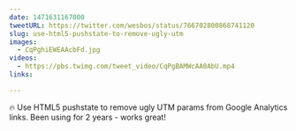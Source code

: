 ```yaml
---
date: 1471631167000
tweetURL: https://twitter.com/wesbos/status/766702800868741120
slug: use-html5-pushstate-to-remove-ugly-utm
images:
  - CqPghiEWEAAcbFd.jpg
videos:
  - https://pbs.twimg.com/tweet_video/CqPgBAMWcAA0AbU.mp4
links:

---
```

🔥 Use HTML5 pushstate to remove ugly UTM params from Google Analytics links. Been using for 2 years - works great!
